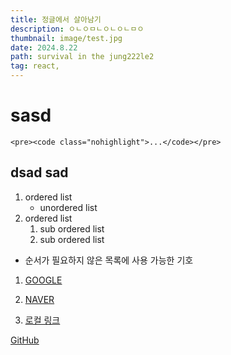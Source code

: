 ```yaml
---
title: 정글에서 살아남기
description: ㅇㄴㅇㅁㄴㅇㄴㅇㄴㅁㅇ
thumbnail: image/test.jpg
date: 2024.8.22
path: survival in the jung222le2
tag: react,
---
```


# sasd

```
<pre><code class="nohighlight">...</code></pre>

```

## dsad sad

1. ordered list
   - unordered list
2. ordered list
   1. sub ordered list
   2. sub ordered list

- 순서가 필요하지 않은 목록에 사용 가능한 기호

1. [GOOGLE](https://google.com)

2. [NAVER](https://naver.com "여기에 쓰는 링크 설명은 사용자에게 보이지 않아요")

3. [로컬 링크](../)

[GitHub](https://github.com)
